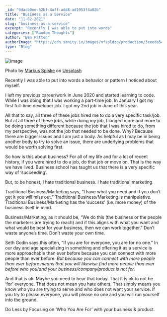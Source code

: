 ```yaml
---
_id: "9dacb0ee-62bf-4aff-add8-ad1953f4a02b"
title: "Business as a Service"
date: "11-02-2021"
slug: "business-as-a-service"
excerpt: "Recently I was able to put into words"
categories: ["Random Thoughts"]
author: "Ben Patton"
authorImage: "https://cdn.sanity.io/images/nfspldzq/production/3ceeda54221c7c0614ecc51f955c7be39a1da34e-512x512.jpg"
type: "Blog"
---
```


![image](https://cdn.sanity.io/images/nfspldzq/production/5eaa38fa70115f23a15397df610df43dfd79685e-1600x840.png?w=450)

Photo by [Markus Spiske](https://unsplash.com/@markusspiske?utm_source=medium&utm_medium=referral) on [Unsplash](https://unsplash.com?utm_source=medium&utm_medium=referral)

Recently I was able to put into words a behavior or pattern I noticed about myself.

I left my previous career/work in June 2020 and started learning to code. While I was doing that I was working a part-time job. In January I got my first full-time developer job. I got my 2nd job in June of this year.

All that to say, all three of these jobs hired me to do a very specific task/job. But at all three of these jobs, while doing my job, I longed more and more to be doing something different because the job that I was hired to do, from my perspective, was not the job that needed to be done. Why? Because there are bigger issues and I am just a body. As helpful as I may be in being another body to try to solve an issue, there are underlying problems that would be worth solving first.

So how is this about business? For all of my life and for a lot of recent history, if you were hired to do a job, do that job or move on. That is the way we have lived. Business school has taught us that there is a very specific way of ‘succeeding’.

But, to be honest, I hate traditional business. I hate traditional marketing.

Traditional Business/Marketing says, “I have what you need and if you don’t get it you will miss out.” Traditional Business/Marketing is manipulative. Traditional Business/Marketing has the ‘success’ (i.e. more money) of the business itself in mind.

Business/Marketing, as it should be, “We do this (the business or the people the marketers are trying to reach) and if this aligns with what you want and what would be best for your business, then we can work together.” Don’t waste anyone’s time. Don’t waste your own time.

Seth Godin says this often, “If you are for everyone, you are for no one.” In our day and age specializing in something and offering it as a service is more approachable than ever before because you can connect with more people than ever before. *But because you can connect with more people than ever before means that you will likewise find more people than ever before who you/and your business/company/product is not for.*

And that is ok. Maybe you need to hear that today. That it is ok to not be ‘for’ everyone. That does not mean you hate others. That simply means you know who you are trying to serve and who does not want your service. If you try to please everyone, you will please no one and you will run yourself into the ground.

Do Less by Focusing on ‘Who You Are For’ with your business & product.

